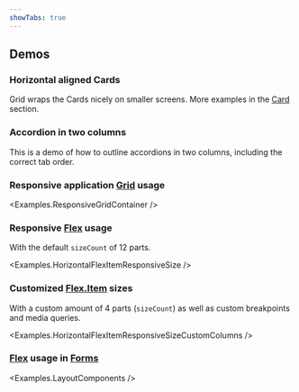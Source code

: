 ```yaml
---
showTabs: true
---
```



## Demos

### Horizontal aligned Cards

Grid wraps the Cards nicely on smaller screens. More examples in the [Card](/uilib/components/card/) section.

<WithGrid />

### Accordion in two columns

This is a demo of how to outline accordions in two columns, including the correct tab order.

<AccordionInColumns />

### Responsive application [Grid](/uilib/layout/grid/) usage

<Examples.ResponsiveGridContainer />

### Responsive [Flex](/uilib/layout/flex/) usage

With the default `sizeCount` of 12 parts.

<Examples.HorizontalFlexItemResponsiveSize />

### Customized [Flex.Item](/uilib/layout/flex/item/) sizes

With a custom amount of 4 parts (`sizeCount`) as well as custom breakpoints and media queries.

<Examples.HorizontalFlexItemResponsiveSizeCustomColumns />

### [Flex](/uilib/layout/flex/) usage in [Forms](/uilib/extensions/forms/)

<Examples.LayoutComponents />
